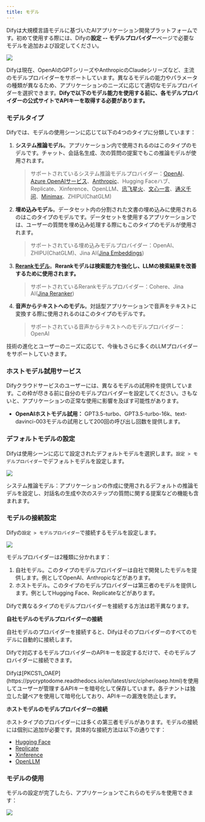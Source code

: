 ```yaml
---
title: モデル
---
```



Difyは大規模言語モデルに基づいたAIアプリケーション開発プラットフォームです。初めて使用する際には、Difyの**設定 -- モデルプロバイダー**ページで必要なモデルを追加および設定してください。

![](https://assets-docs.dify.ai/dify-enterprise-mintlify/jp/guides/model-configuration/458a37f10d6f0d08c3701aa86c447983.png)

Difyは現在、OpenAIのGPTシリーズやAnthropicのClaudeシリーズなど、主流のモデルプロバイダーをサポートしています。異なるモデルの能力やパラメータの種類が異なるため、アプリケーションのニーズに応じて適切なモデルプロバイダーを選択できます。**Difyで以下のモデル能力を使用する前に、各モデルプロバイダーの公式サイトでAPIキーを取得する必要があります。**

### モデルタイプ

Difyでは、モデルの使用シーンに応じて以下の4つのタイプに分類しています：

1.  **システム推論モデル**。アプリケーション内で使用されるのはこのタイプのモデルです。チャット、会話名生成、次の質問の提案でもこの推論モデルが使用されます。

    > サポートされているシステム推論モデルプロバイダー：[OpenAI](https://platform.openai.com/account/api-keys)、[Azure OpenAIサービス](https://azure.microsoft.com/en-us/products/ai-services/openai-service/)、[Anthropic](https://console.anthropic.com/account/keys)、Hugging Faceハブ、Replicate、Xinference、OpenLLM、[讯飞星火](https://www.xfyun.cn/solutions/xinghuoAPI)、[文心一言](https://console.bce.baidu.com/qianfan/ais/console/applicationConsole/application)、[通义千问](https://dashscope.console.aliyun.com/api-key\_management?spm=a2c4g.11186623.0.0.3bbc424dxZms9k)、[Minimax](https://api.minimax.chat/user-center/basic-information/interface-key)、ZHIPU(ChatGLM)
2.  **埋め込みモデル**。データセット内の分割された文書の埋め込みに使用されるのはこのタイプのモデルです。データセットを使用するアプリケーションでは、ユーザーの質問を埋め込み処理する際にもこのタイプのモデルが使用されます。

    > サポートされている埋め込みモデルプロバイダー：OpenAI、ZHIPU(ChatGLM)、Jina AI([Jina Embeddings](https://jina.ai/embeddings/))
3.  [**Rerankモデル**](/ja-jp/learn-more/extended-reading/retrieval-augment/rerank)。**Rerankモデルは検索能力を強化し、LLMの検索結果を改善するために使用されます。**

    > サポートされているRerankモデルプロバイダー：Cohere、Jina AI([Jina Reranker](https://jina.ai/reranker))
4.  **音声からテキストへのモデル**。対話型アプリケーションで音声をテキストに変換する際に使用されるのはこのタイプのモデルです。

    > サポートされている音声からテキストへのモデルプロバイダー：OpenAI

技術の進化とユーザーのニーズに応じて、今後もさらに多くのLLMプロバイダーをサポートしていきます。

### ホストモデル試用サービス

Difyクラウドサービスのユーザーには、異なるモデルの試用枠を提供しています。この枠が尽きる前に自分のモデルプロバイダーを設定してください。さもないと、アプリケーションの正常な使用に影響を及ぼす可能性があります。

* **OpenAIホストモデル試用：** GPT3.5-turbo、GPT3.5-turbo-16k、text-davinci-003モデルの試用として200回の呼び出し回数を提供します。

### デフォルトモデルの設定

Difyは使用シーンに応じて設定されたデフォルトモデルを選択します。`設定 > モデルプロバイダー`でデフォルトモデルを設定します。

![](https://assets-docs.dify.ai/dify-enterprise-mintlify/jp/guides/model-configuration/22d9f76bae0f0b0a492ce465d3cb0f38.png)

システム推論モデル：アプリケーションの作成に使用されるデフォルトの推論モデルを設定し、対話名の生成や次のステップの質問に関する提案などの機能も含まれます。

### モデルの接続設定

Difyの`設定 > モデルプロバイダー`で接続するモデルを設定します。

![](https://assets-docs.dify.ai/dify-enterprise-mintlify/jp/guides/model-configuration/a5ec4a8508382ff895a375aa19b84e53.png)

モデルプロバイダーは2種類に分かれます：

1. 自社モデル。このタイプのモデルプロバイダーは自社で開発したモデルを提供します。例としてOpenAI、Anthropicなどがあります。
2. ホストモデル。このタイプのモデルプロバイダーは第三者のモデルを提供します。例としてHugging Face、Replicateなどがあります。

Difyで異なるタイプのモデルプロバイダーを接続する方法は若干異なります。

**自社モデルのモデルプロバイダーの接続**

自社モデルのプロバイダーを接続すると、Difyはそのプロバイダーのすべてのモデルに自動的に接続します。

Difyで対応するモデルプロバイダーのAPIキーを設定するだけで、そのモデルプロバイダーに接続できます。

<Info>
Difyは[PKCS1\_OAEP](https://pycryptodome.readthedocs.io/en/latest/src/cipher/oaep.html)を使用してユーザーが管理するAPIキーを暗号化して保存しています。各テナントは独立した鍵ペアを使用して暗号化しており、APIキーの漏洩を防止します。
</Info>

**ホストモデルのモデルプロバイダーの接続**

ホストタイプのプロバイダーには多くの第三者モデルがあります。モデルの接続には個別に追加が必要です。具体的な接続方法は以下の通りです：

* [Hugging Face](/ja-jp/development/models-integration/hugging-face)
* [Replicate](/ja-jp/development/models-integration/replicate)
* [Xinference](/ja-jp/development/models-integration/xinference)
* [OpenLLM](/ja-jp/development/models-integration/openllm)

### モデルの使用

モデルの設定が完了したら、アプリケーションでこれらのモデルを使用できます：

![](https://assets-docs.dify.ai/dify-enterprise-mintlify/jp/guides/model-configuration/961fa0a4c3b9e11615170b9851e6a583.png)
